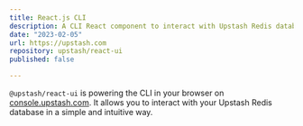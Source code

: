 ```yaml
---
title: React.js CLI
description: A CLI React component to interact with Upstash Redis databases.
date: "2023-02-05"
url: https://upstash.com
repository: upstash/react-ui
published: false

---
```



`@upstash/react-ui` is powering the CLI in your browser on [console.upstash.com](https://console.upstash.com). It allows you to interact with your Upstash Redis database in a simple and intuitive way.
